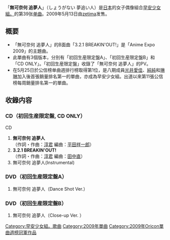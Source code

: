 {{unreferenced|time=2011-07-31T09:53:59+00:00}}
{{Infobox Single
| Name           = 無可奈何 追夢人
| Cover          = MMS39 Regular Cover.jpg
| Artist         = [[早安少女組。|早安少女組。]]
| Album          = [[⑩_MY_ME|⑩ MY ME]]
| A-side         = 無可奈何 追夢人
| B-side         = 3.2.1 BREAKIN'OUT!
| Released       = 2009年5月13日
| Format         = [[单曲|单曲]]
| Recorded       = 2009年<br/>{{JPN}}
| Genre          = [[J-POP|J-POP]]
| Lenght         =
| Label          = [[zetima|zetima]]
| Writer         = [[淳君|淳君]]
| Producer       = [[淳君|淳君]]
| Certification  = 
| Chart position = * 週間最高排名第1位<small>（[[Oricon公信榜|Oricon]]）</small> 
* 5月度月間最高排名第10位<small>（[[Oricon公信榜|Oricon]]）</small>
| Last single    = [[或許會流淚|或許會流淚]]<br/>（2009年）
| This single    = '''無可奈何 追夢人'''<br/>（2009年）
| Next single    = [[玩笑般的戀愛|玩笑般的戀愛]]<br/>（2009年）
| Misc           =
}}

「'''無可奈何 追夢人'''」（しょうがない 夢追い人）是[[日本|日本]]的女子偶像組合[[早安少女組。|早安少女組。]]的第39张[[单曲|单曲]]。2009年5月13日由[[zetima|zetima]]发售。

== 概要 ==
* 「無可奈何 追夢人」的B面曲「3.2.1 BREAKIN'OUT!」是「Anime Expo 2009」的主題曲。
* 此單曲有3個版本，分別有「初回生産限定盤A」、「初回生産限定盤B」和「CD ONLY」。「初回生産限定盤」收錄了「無可奈何 追夢人」的PV。
* 在5月25日於公信榜单曲週排行榜取得第1位，是八期成員[[光井愛佳|光井愛佳]]、[[李純_(歌手)|純純]]和[[錢琳|琳琳]]加入後首張銷量排名第一的單曲，亦成為早安少女組。出道以來第11張公信榜每周銷量排名第一的單曲。

== 收錄内容 ==
===CD（初回生産限定盤, CD ONLY）===
;CD
# '''無可奈何 追夢人'''<br/>（作詞・作曲：[[淳君|淳君]] 編曲：[[平田祥一郎|平田祥一郎]]）
# '''3.2.1 BREAKIN'OUT!'''<br/>（作詞・作曲：[[淳君|淳君]]  編曲：[[田中直|田中直]]）
# 無可奈何 追夢人(Instrumental)


===DVD（初回生産限定盤A）===
# 無可奈何 追夢人（Dance Shot Ver.）

===DVD（初回生産限定盤B）===
# 無可奈何 追夢人（Close-up Ver. ）

{{早安少女組。}}
{{Oricon單曲週榜冠軍 (2009年)|2009年5月25日}}

{{DEFAULTSORT:Shouganai Yume Oibito}}
[[Category:早安少女組。歌曲|Category:早安少女組。歌曲]]
[[Category:2009年單曲|Category:2009年單曲]]
[[Category:2009年Oricon單曲週榜冠軍作品|Category:2009年Oricon單曲週榜冠軍作品]]